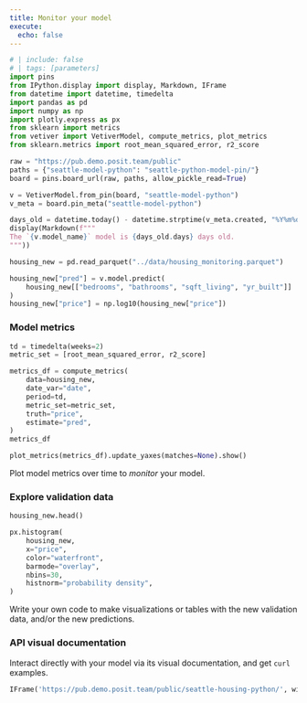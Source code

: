 ```yaml
---
title: Monitor your model
execute:
  echo: false
---
```


```python
# | include: false
# | tags: [parameters]
import pins
from IPython.display import display, Markdown, IFrame
from datetime import datetime, timedelta
import pandas as pd
import numpy as np
import plotly.express as px
from sklearn import metrics
from vetiver import VetiverModel, compute_metrics, plot_metrics
from sklearn.metrics import root_mean_squared_error, r2_score

raw = "https://pub.demo.posit.team/public"
paths = {"seattle-model-python": "seattle-python-model-pin/"}
board = pins.board_url(raw, paths, allow_pickle_read=True)
```

```python
v = VetiverModel.from_pin(board, "seattle-model-python")
v_meta = board.pin_meta("seattle-model-python")
```

```python
days_old = datetime.today() - datetime.strptime(v_meta.created, "%Y%m%dT%H%M%SZ")
display(Markdown(f"""
The `{v.model_name}` model is {days_old.days} days old.
"""))
```

```python
housing_new = pd.read_parquet("../data/housing_monitoring.parquet")

housing_new["pred"] = v.model.predict(
    housing_new[["bedrooms", "bathrooms", "sqft_living", "yr_built"]]
)
housing_new["price"] = np.log10(housing_new["price"])
```

### Model metrics

```python
td = timedelta(weeks=2)
metric_set = [root_mean_squared_error, r2_score]

metrics_df = compute_metrics(
    data=housing_new,
    date_var="date",
    period=td,
    metric_set=metric_set,
    truth="price",
    estimate="pred",
)
metrics_df
```

```python
plot_metrics(metrics_df).update_yaxes(matches=None).show()
```

Plot model metrics over time to *monitor* your model.

### Explore validation data

```python
housing_new.head()
```

```python
px.histogram(
    housing_new,
    x="price",
    color="waterfront",
    barmode="overlay",
    nbins=30,
    histnorm="probability density",
)
```

Write your own code to make visualizations or tables with the new validation data, and/or the new predictions.

### API visual documentation

Interact directly with your model via its visual documentation, and get `curl` examples.

```python
IFrame('https://pub.demo.posit.team/public/seattle-housing-python/', width=700, height=350)
```

